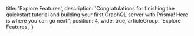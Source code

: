 
  title: 'Explore Features',
  description: 'Congratulations for finishing the quickstart tutorial and building your first GraphQL server with Prisma! Here is where you can go next.',
  position: 4,
  wide: true,
  articleGroup: 'Explore Features',
}

<Row>
  <LinkBox
    title="Understand Prisma"
    description="Learn Prisma’s most important concepts and how everything fits together.">
    <RowLink
      text="Prisma Intro: What, Why & How"
      href="/-j9ff/" />
    <RowLink
      text="Basics: Datamodel, Prisma Client & Server"
      href="/-fgz4" />
    <RowLink
      text="Prisma under the Hood"
      href="/-j8ff" />
  </LinkBox>

  <LinkBox
    title="Develop Prisma service"
    description="Prisma services map your database to GraphQL. Learn how to build them.">
    <RowLink
      text="prisma.yml"
      href="/-5cy7" />
    <RowLink
      text="Data Model"
      href="/-knul" />
    <RowLink
      text="Using the Prisma CLI"
      href="/-alx4" />
    <RowLink
      text="CLI Command Reference"
      href="/-xcv9" />
  </LinkBox>
</Row>

<Row>
  <LinkBox
    title="Use Prisma API"
    description="Learn everything you need to know for consuming your services’ Prisma APIs.">
    <RowLink
      text="Using the Prisma API"
      href="/-nms2" />
    <RowLink
      text="Prisma Client"
      href="/use-prisma-api/prisma-client/" />
    <RowLink
      text="Authentication"
      href="/-ghd4" />
    <RowLink
      text="API Concepts"
      href="/-vw4d" />
  </LinkBox>

  <LinkBox
    title="Run Prisma server"
    description="Learn how to run and maintain your Prisma servers so you can host services.">
    <RowLink
      text="Local Prisma Setup"
      href="/-je3i" />
    <RowLink
      text="Authentication & Security"
      href="/-kke4" />
    <RowLink
      text="Demo Servers (Prisma Cloud)"
      href="/-jfr3" />
    <RowLink
      text="Database Connector"
      href="/-jgfs" />
  </LinkBox>
</Row>